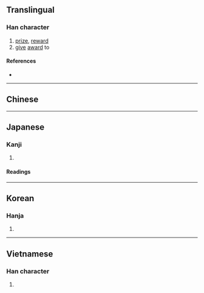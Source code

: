 {{also|奖|奨|獎}}
{{character info/new}}
==Translingual==
{{CJKV-forms|獎|奖|奨|奬}}

===Han character===
{{Han char|rn=37|rad=大|as=11|sn=14|four=|canj=VIK|ids=⿱將大}}

# [[prize]], [[reward]]
# [[give]] [[award]] to

====References====
* {{Han ref|kx=0254.010|dkj=05997|dj=0515.240|hdz=10548.030|uh=596C|ud=22892}}

----

==Chinese==
{{zh-see|獎|v}}

----

==Japanese==
{{ja-kanji forms|奨|獎}}

===Kanji===
{{ja-kanji|grade=|rs=大11|shin=奨}}

# {{defn|lang=ja|sort=大11}}

====Readings====
{{ja-readings
|on=しょう, そう
|kun=すす-める
}}

----

==Korean==

===Hanja===
{{ko-hanja|hangeul=장|rv=jang|mr=chang}}

# {{defn|lang=ko|sort=大11}}

----

==Vietnamese==

===Han character===
{{vi-hantu|[[tưởng]]|rs=大11}}

# {{defn|lang=vi|sort=大11}}